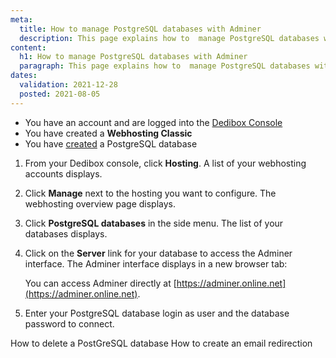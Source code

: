 ```yaml
---
meta:
  title: How to manage PostgreSQL databases with Adminer
  description: This page explains how to  manage PostgreSQL databases with Adminer
content:
  h1: How to manage PostgreSQL databases with Adminer
  paragraph: This page explains how to  manage PostgreSQL databases with Adminer
dates:
  validation: 2021-12-28
  posted: 2021-08-05
---
```


<Message type="requirement">

  - You have an account and are logged into the [Dedibox Console](https://console.online.net)
  - You have created a **Webhosting Classic**
  - You have [created](/webhosting/classic/how-to/create-postgresql-database) a PostgreSQL database

</Message>

1. From your Dedibox console, click **Hosting**. A list of your webhosting accounts displays.

2. Click **Manage** next to the hosting you want to configure. The webhosting overview page displays.

3. Click **PostgreSQL databases** in the side menu. The list of your databases displays.

4. Click on the **Server** link for your database to access the Adminer interface. The Adminer interface displays in a new browser tab: 

    <Lightbox src="scaleway_adminer.webp" alt="" />

    <Message type="note">

    You can access Adminer directly at [https://adminer.online.net](https://adminer.online.net). 

    </Message>

5. Enter your PostgreSQL database login as user and the database password to connect. 

<Navigation title="See Also">
  <PreviousButton to="/webhosting/classic/how-to/delete-postgresql-database/">How to delete a PostGreSQL database</PreviousButton>
  <NextButton to="/webhosting/classic/how-to/create-email-redirection/">How to create an email redirection</NextButton>
</Navigation> 
